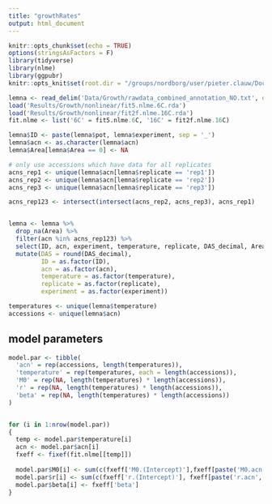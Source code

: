 ```yaml
---
title: "growthRates"
output: html_document
---
```


```r
knitr::opts_chunk$set(echo = TRUE)
options(stringsAsFactors = F)
library(tidyverse)
library(nlme)
library(ggpubr)
knitr::opts_knit$set(root.dir = "/groups/nordborg/user/pieter.clauw/Documents/Experiments/UltimateQandD/")
```

```r
lemna <- read_delim('Data/Growth/rawdata_combined_annotation_NO.txt', delim = '\t')
load('Results/Growth/nonlinear/fit5.nlme.6C.rda')
load('Results/Growth/nonlinear/fit2f.nlme.16C.rda')
fit.nlme <- list('6C' = fit5.nlme.6C, '16C' = fit2f.nlme.16C)
```
```r
lemna$ID <- paste(lemna$pot, lemna$experiment, sep = '_')
lemna$acn <- as.character(lemna$acn)
lemna$Area[lemna$Area == 0] <- NA

# only use accessions which have data for all replicates
acns_rep1 <- unique(lemna$acn[lemna$replicate == 'rep1'])
acns_rep2 <- unique(lemna$acn[lemna$replicate == 'rep2'])
acns_rep3 <- unique(lemna$acn[lemna$replicate == 'rep3'])

acns_rep123 <- intersect(intersect(acns_rep2, acns_rep3), acns_rep1)


lemna <- lemna %>%
  drop_na(Area) %>%
  filter(acn %in% acns_rep123) %>%
  select(ID, acn, experiment, temperature, replicate, DAS_decimal, Area) %>%
  mutate(DAS = round(DAS_decimal),
         ID = as.factor(ID),
         acn = as.factor(acn),
         temperature = as.factor(temperature),
         replicate = as.factor(replicate),
         experiment = as.factor(experiment))
```
```r
temperatures <- unique(lemna$temperature)
accessions <- unique(lemna$acn)
```


## model parameters
```r
model.par <- tibble(
  'acn' = rep(accessions, length(temperatures)),
  'temperature' = rep(temperatures, each = length(accessions)),
  'M0' = rep(NA, length(temperatures) * length(accessions)),
  'r' = rep(NA, length(temperatures) * length(accessions)),
  'beta' = rep(NA, length(temperatures) * length(accessions))
)


for (i in 1:nrow(model.par))
{
  temp <- model.par$temperature[i]
  acn <- model.par$acn[i]
  fxeff <- fixef(fit.nlme[[temp]])
  
  model.par$M0[i] <- sum(c(fxeff['M0.(Intercept)'],fxeff[paste('M0.acn', acn, sep = '')]), na.rm = T)
  model.par$r[i] <- sum(c(fxeff['r.(Intercept)'], fxeff[paste('r.acn', acn, sep = '')]), na.rm = T)
  model.par$beta[i] <- fxeff['beta']
}
```






